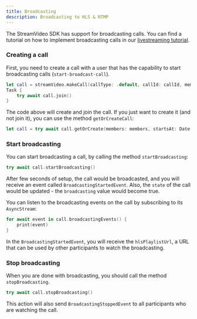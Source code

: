 ```yaml
---
title: Broadcasting
description: Broadcasting to HLS & RTMP
---
```


The StreamVideo SDK has support for broadcasting calls. You can find a tutorial on how to implement broadcasting calls in our [livestreaming tutorial](../../tutorials/livestream).

### Creating a call

First, you need to create a call with a user that has the capability to start broadcasting calls (`start-broadcast-call`).

```swift
let call = streamVideo.makeCall(callType: .default, callId: callId, members: [currentUser])
Task {
    try await call.join()
}
```

The code above will create and join the call. If you just want to create it (and not join it), you can use the method `getOrCreateCall`:

```swift
let call = try await call.getOrCreate(members: members, startsAt: Date(), customData: [:], membersLimit: 100, ring: false)    
```

### Start broadcasting

You can start broadcasting a call, by calling the method `startBroadcasting`:

```swift
try await call.startBroadcasting()
```

After few seconds of setup, the call would be broadcasted, and you will receive an event called `BroadcastingStartedEvent`. Also, the `state` of the call would be updated - the `broadcasting` value would become true.

You can listen to the broadcasting events on the call by subscribing to its `AsyncStream`:

```swift
for await event in call.broadcastingEvents() {
    print(event)
}
```

In the `BroadcastingStartedEvent`, you will receive the `hlsPlaylistUrl`, a URL that can be used by other participants to watch the broadcasting.

### Stop broadcasting

When you are done with broadcasting, you should call the method `stopBroadcasting`.

```swift
try await call.stopBroadcasting()
```

This action will also send `BroadcastingStoppedEvent` to all participants who are watching the call.